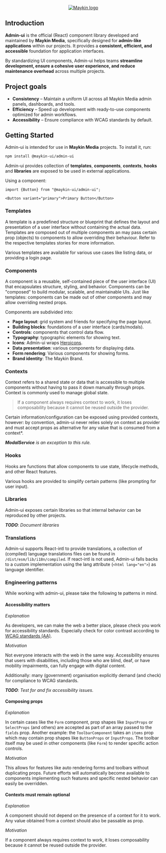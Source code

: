 
<Meta title="Manual/Introduction" />

<p align="center">
  <a href="https://maykinmedia.nl">
    <img alt="Maykin logo" src="/static/maykin_logo.png" />
  </a>
</p>

## Introduction

**Admin-ui** is the official (React) component library developed and maintained by **Maykin Media**, specifically
designed for **admin-like applications** within our projects. It provides a **consistent, efficient, and accessible**
foundation for application interfaces.

By standardizing UI components, Admin-ui helps teams **streamline development, ensure a cohesive user experience,
and reduce maintenance overhead** across multiple projects.

## Project goals

- **Consistency** – Maintain a uniform UI across all Maykin Media admin panels, dashboards, and tools.
- **Efficiency** – Speed up development with ready-to-use components optimized for admin workflows.
- **Accessibility** – Ensure compliance with WCAG standards by default.

## Getting Started

Admin-ui is intended for use in **Maykin Media** projects. To install it, run:

```sh
npm install @maykin-ui/admin-ui
```

Admin-ui provides collection of **templates**, **components**, **contexts**, **hooks** and **libraries** are exposed to
be used in external applications.

Using a component:
```tsx
import {Button} from "@maykin-ui/admin-ui";

<Button variant="primary">Primary Button</Button>
```

### Templates

A template is a predefined structure or blueprint that defines the layout and presentation of a user interface without
containing the actual data. Templates are composed out of multiple components an may pass certain prop (objects) to
components to allow overriding their behaviour. Refer to the respective templates stories for more information.

Various templates are available for various use cases like listing
data, or providing a login page.

### Components

A component is a reusable, self-contained piece of the user interface (UI) that encapsulates structure, styling, and
behavior. Components can be "composed" to build modular, scalable, and maintainable UIs. Just like templates: components
can be made out of other components and may allow overriding nested props.

Components are subdivided into:

- **Page layout**: grid system and friends for specifying the page layout.
- **Building blocks**: foundations of a user interface (cards/modals).
- **Controls**: components that control data flow.
- **Typography**: typographic elements for showing text.
- **Icons**: Admin-ui wraps [Heroicons](https://heroicons.com/).
- **Data presentation**: various components for displaying data.
- **Form rendering**: Various components for showing forms.
- **Brand identity**: The Maykin Brand.

### Contexts

Context refers to a shared state or data that is accessible to multiple components without having to pass it down
manually through props. Context is commonly used to manage global state.

> If a component always requires context to work, it loses composability because it cannot be reused outside the provider.

Certain information/configuration can be exposed using provided contexts, however: by convention, admin-ui never relies
solely on context as provider and must accept props as alternative for any value that is consumed from a context*.


***ModalService** is an exception to this rule.*

### Hooks

Hooks are functions that allow components to use state, lifecycle methods, and other React features.

Various hooks are provided to simplify certain patterns (like prompting for user input).


### Libraries

Admin-ui exposes certain libraries so that internal behavior can be reproduced by other projects.

_**TODO**: Document libraries_

### Translations

Admin-ui supports React-intl to provide translations, a collection of (compiled) language translations files can be
found in `/dist/esm/lib/i18n/compiled`. If react-intl is not used, Admin-ui falls backs to a custom implementation using
the lang attribute (`<html lang="en">`) as language identifier.

### Engineering patterns

While working with admin-ui, please take the following te patterns in mind.

#### Accessibility matters

_Explanation_

As developers, we can make the web a better place, please check you work for accessibility standards. Especially check
for color contrast according to
[WCAG standards (AA)](https://www.w3.org/WAI/WCAG22/Understanding/contrast-minimum.html).

_Motivation_

Not everyone interacts with the web in the same way. Accessibility ensures that users with disabilities,
including those who are blind, deaf, or have mobility impairments, can fully engage with digital content.

Additionally: many (government) organisation explicitly demand (and check) for compliance to WCAG standards.

_**TODO**: Test for and fix accessibility issues._

#### Composing props

_Explanation_

In certain cases like the `Form` component, prop shapes like `InputProps`  or `SelectProps` (and others) are accepted
as part of an array passed to the `fields` prop. Another example: the `ToolbarComponent` takes an `items` prop which may
contain prop shapes like `ButtonProps` or `InputProps`. The toolbar itself may be used in other components (like `Form`) to render
specific action controls.

_Motivation_

This allows for features like auto rendering forms and toolbars without duplicating props. Future efforts will
automatically become available to components implementing such features and specific nested behavior can easily be
overridden.

#### Contexts must remain optional

_Explanation_

A component should not depend on the presence of a context for it to work. Any value obtained from a context should also
be passable as prop.

_Motivation_

If a component always requires context to work, it loses composability because it cannot be reused outside the provider.
